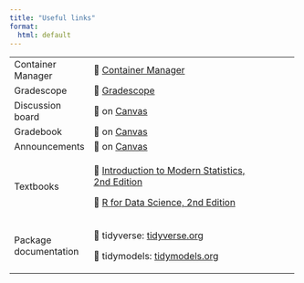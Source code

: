 ```yaml
---
title: "Useful links"
format: 
  html: default
---
```


+-----------------------+------------------------------------------------------------------------------------------+------------+
| Container Manager     | 🔗 [Container Manager](https://cmgr.oit.duke.edu/containers)                             |            |
+-----------------------+------------------------------------------------------------------------------------------+------------+
| Gradescope            | 🔗 [Gradescope](https://www.gradescope.com/)                                             |            |
+-----------------------+------------------------------------------------------------------------------------------+------------+
| Discussion board      | 🔗 on [Canvas](https://canvas.duke.edu/courses/32831/discussion_topics)                  |            |
+-----------------------+------------------------------------------------------------------------------------------+------------+
| Gradebook             | 🔗 on [Canvas](https://canvas.duke.edu/courses/32831/gradebook)                          |            |
+-----------------------+------------------------------------------------------------------------------------------+------------+
| Announcements         | 🔗 on [Canvas](https://canvas.duke.edu/courses/32831/announcements)                      |            |
+-----------------------+------------------------------------------------------------------------------------------+------------+
| Textbooks             | 🔗 [Introduction to Modern Statistics, 2nd Edition](https://openintro-ims2.netlify.app/) |            |
|                       |                                                                                          |            |
|                       | 🔗 [R for Data Science, 2nd Edition](https://r4ds.hadley.nz/)                            |            |
+-----------------------+------------------------------------------------------------------------------------------+------------+
| Package documentation | 🔗 tidyverse: [tidyverse.org](https://www.tidyverse.org/)                                |            |
|                       |                                                                                          |            |
|                       | 🔗 tidymodels: [tidymodels.org](https://www.tidymodels.org/)                             |            |
+-----------------------+------------------------------------------------------------------------------------------+------------+
